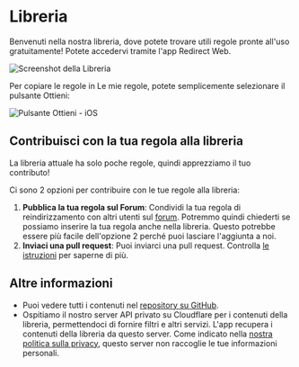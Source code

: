# Libreria

Benvenuti nella nostra libreria, dove potete trovare utili regole pronte all'uso gratuitamente! Potete accedervi tramite l'app Redirect Web.

![Screenshot della Libreria](/img/library-screenshot.webp)

Per copiare le regole in Le mie regole, potete semplicemente selezionare il pulsante Ottieni:

![Pulsante Ottieni - iOS](/img/library-get-button-ios.gif)

## Contribuisci con la tua regola alla libreria

La libreria attuale ha solo poche regole, quindi apprezziamo il tuo contributo!

Ci sono 2 opzioni per contribuire con le tue regole alla libreria:

1. **Pubblica la tua regola sul Forum**: Condividi la tua regola di reindirizzamento con altri utenti sul [forum](https://github.com/mshibanami/redirect-web/discussions/categories/redirect-rules). Potremmo quindi chiederti se possiamo inserire la tua regola anche nella libreria. Questo potrebbe essere più facile dell'opzione 2 perché puoi lasciare l'aggiunta a noi.
2. **Inviaci una pull request**: Puoi inviarci una pull request. Controlla [le istruzioni](https://github.com/mshibanami/redirect-web/tree/main/library) per saperne di più.

## Altre informazioni

- Puoi vedere tutti i contenuti nel [repository su GitHub](https://github.com/mshibanami/redirect-web/tree/main/library).
- Ospitiamo il nostro server API privato su Cloudflare per i contenuti della libreria, permettendoci di fornire filtri e altri servizi. L'app recupera i contenuti della libreria da questo server. Come indicato nella [nostra politica sulla privacy](privacy-policy.mdx), questo server non raccoglie le tue informazioni personali.
